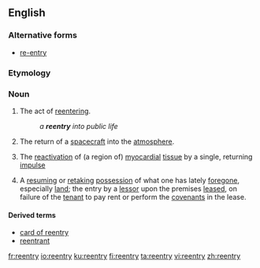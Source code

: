 ==English==

===Alternative forms===
* [[re-entry]]

===Etymology===
{{prefix|re|entry}}

===Noun===
{{en-noun|reentries}}

# The act of [[reentering]].
#: ''a '''reentry''' into public life''
# The return of a [[spacecraft]] into the [[atmosphere]].
# {{context|physiology|lang=en}} The [[reactivation]] of (a region of) [[myocardial]] [[tissue]] by a single, returning [[impulse]]
# A [[resume|resuming]] or [[retake|retaking]] [[possession]] of what one has lately [[forego]]ne, especially [[land]]; the entry by a [[lessor]] upon the premises [[lease]]d, on failure of the [[tenant]] to pay rent or perform the [[covenant]]s in the lease.
#: {{rfquotek|Burrill}}

====Derived terms====
* [[card of reentry]]
* [[reentrant]]

[[fr:reentry]]
[[io:reentry]]
[[ku:reentry]]
[[fi:reentry]]
[[ta:reentry]]
[[vi:reentry]]
[[zh:reentry]]